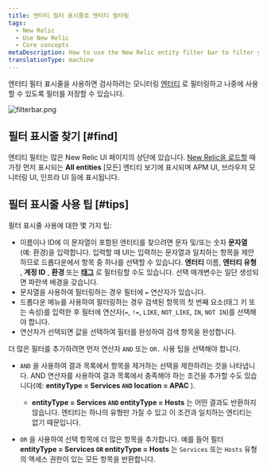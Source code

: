 ```yaml
---
title: 엔터티 필터 표시줄로 엔터티 필터링
tags:
  - New Relic
  - Use New Relic
  - Core concepts
metaDescription: How to use the New Relic entity filter bar to filter your entities and save useful filtered views.
translationType: machine
---
```



엔터티 필터 표시줄을 사용하면 검사하려는 모니터링 [엔터티](/docs/new-relic-solutions/new-relic-one/core-concepts/what-entity-new-relic) 로 필터링하고 나중에 사용할 수 있도록 필터를 저장할 수 있습니다.

<img
  title="filterbar.png"
  alt="filterbar.png"
  src={platformFilteringEntities}
/>

## 필터 표시줄 찾기 [#find]

엔티티 필터는 많은 New Relic UI 페이지의 상단에 있습니다. [New Relic을 로드할](https://one.newrelic.com) 때 가장 먼저 표시되는 **All entities** \[모든] 엔티티 보기에 표시되며 APM UI, 브라우저 모니터링 UI, 인프라 UI 등에 표시됩니다.

## 필터 표시줄 사용 팁 [#tips]

필터 표시줄 사용에 대한 몇 가지 팁:

* 이름이나 ID에 이 문자열이 포함된 엔터티를 찾으려면 문자 및/또는 숫자 **문자열** (예: 환경)을 입력합니다. 입력할 때 UI는 입력하는 문자열과 일치하는 항목을 제안하므로 드롭다운에서 항목 중 하나를 선택할 수 있습니다. **엔터티** 이름, **엔터티 유형** , **계정 ID** , **환경** 또는 [**태그**](/docs/new-relic-one/use-new-relic-one/core-concepts/tagging-use-tags-organize-group-what-you-monitor) 로 필터링할 수도 있습니다. 선택 매개변수는 일단 생성되면 파란색 배경을 갖습니다.
* 문자열을 사용하여 필터링하는 경우 필터에 `=` 연산자가 있습니다.
* 드롭다운 메뉴를 사용하여 필터링하는 경우 검색된 항목의 첫 번째 요소(태그 키 또는 속성)를 입력한 후 필터에 연산자(`=`, `!=`, `LIKE`, `NOT_LIKE`, `IN`, `NOT IN`)를 선택해야 합니다.
* 연산자가 선택되면 값을 선택하여 필터를 완성하여 검색 항목을 완성합니다.

더 많은 필터를 추가하려면 먼저 연산자 `AND` 또는 `OR.` 사용 팁을 선택해야 합니다.

* `AND` 을 사용하여 결과 목록에서 항목을 제거하는 선택을 제한하려는 것을 나타냅니다. AND 연산자를 사용하여 결과 목록에서 충족해야 하는 조건을 추가할 수도 있습니다(예: **entityType = Services `AND` location = APAC** ).

  * **entityType = Services `AND` entityType = Hosts** 는 어떤 결과도 반환하지 않습니다. 엔티티는 하나의 유형만 가질 수 있고 이 조건과 일치하는 엔티티는 없기 때문입니다.

* `OR` 을 사용하여 선택 항목에 더 많은 항목을 추가합니다. 예를 들어 필터 **entityType = Services `OR` entityType = Hosts** 는 `Services` 또는 `Hosts` 유형의 액세스 권한이 있는 모든 항목을 반환합니다.